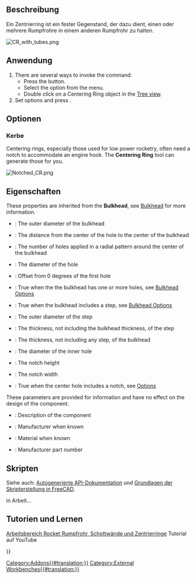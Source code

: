 <languages/>

{{Docnav/de
|[[Rocket_BodyTube/de| Rumpfrohr]]
|[[Rocket_Bulkhead/de| Schottwand]]
|[[Rocket_Workbench/de|Arbeitsbereich Rocket]]
|IconL=Rocket_BodyTube.svg
|IconR=Rocket_Bulkhead.svg
|IconC=RocketWorkbench.svg
}}

{{GuiCommand/de
|Name=Rocket CenteringRing
|Name/de=Rocket Zentrierring
|MenuLocation=Rakete → Zentrierring
|Workbenches=[[Rocket_Workbench/de|Arbeitsbereich Rocket]]
|Version=0.19
}}

<span id="Description"></span>
==Beschreibung==

Ein Zentrierring ist ein fester Gegenstand, der dazu dient, einen oder mehrere Rumpfrohre in einem anderen Rumpfrohr zu halten.

[[File:CR_with_tubes.png]]
{{Caption|Konisch}}

<span id="Usage"></span>
==Anwendung==

# There are several ways to invoke the command: 
#* Press the {{Button|[[Image:Rocket_CenteringRing.svg|16px]] [[Rocket_CenteringRing|Centering Ring]]}} button.
#* Select the {{MenuCommand|Rocket → [[Image:Rocket_CenteringRing.svg|16px]] Centering Ring}} option from the menu.
#* Double click on a Centering Ring object in the [[Tree_view|Tree view]].
# Set options and press {{Button|OK}}.

<span id="Options"></span>
==Optionen==

<span id="Notch"></span>
===Kerbe===

Centering rings, especially those used for low power rocketry, often need a notch to accommodate an engine hook. The '''Centering Ring''' tool can generate those for you.

[[File:Notched_CR.png]]
{{Caption|Centering ring with an engine hook notch}}

<span id="Properties"></span>
==Eigenschaften==

{{TitleProperty|Schottwand}}

These properties are inherited from the '''Bulkhead''', see [[Rocket_Bulkhead|Bulkhead]] for more information.

* {{PropertyData|Diameter}}: The outer diameter of the bulkhead
* {{PropertyData|Hole Center}}: The distance from the center of the hole to the center of the bulkhead
* {{PropertyData|Hole Count}}: The number of holes applied in a radial pattern around the center of the bulkhead
* {{PropertyData|Hole Diameter}}: The diameter of the hole
* {{PropertyData|Hole Offset}}: Offset from 0 degrees of the first hole
* {{PropertyData|Holes}}: True when the the bulkhead has one or more holes, see [[Rocket_Bulkhead#Options|Bulkhead Options]]
* {{PropertyData|Step}}: True when the bulkhead includes a step, see [[Rocket_Bulkhead#Options|Bulkhead Options]]
* {{PropertyData|Step Diameter}}: The outer diameter of the step
* {{PropertyData|Step Thickness}}: The thickness, not including the bulkhead thickness, of the step
* {{PropertyData|Thickness}}: The thickness, not including any step, of the bulkhead

{{TitleProperty|Zentrierring}}

* {{PropertyData|Center Diameter}}: The diameter of the inner hole
* {{PropertyData|Notch Height}}: The notch height
* {{PropertyData|Notch Width}}: The notch width
* {{PropertyData|Notched}}: True when the center hole includes a notch, see [[#Options|Options]]

{{TitleProperty|Rocket Komponenten}}

These parameters are provided for information and have no effect on the design of the component.

* {{PropertyData|Description}}: Description of the component
* {{PropertyData|Manufacturer}}: Manufacturer when known
* {{PropertyData|Material}}: Material when known
* {{PropertyData|Part Number}}: Manufacturer part number

<span id="Scripting"></span>
==Skripten==

Siehe auch: [https://freecad.github.io/SourceDoc/ Autogenerierte API-Dokumentation] und [[FreeCAD_Scripting_Basics/de|Grundlagen der Skripterstellung in FreeCAD]].

in Arbeit...

<span id="Tutorials_and_Learning"></span>
== Tutorien und Lernen ==

[https://youtu.be/xi7acpw3eDA Arbeitsbereich Rocket Rumpfrohr, Schottwände und Zentrierringe] Tutorial auf YouTube


{{Docnav
|[[Rocket_BodyTube/de| Rumpfrohr]]
|[[Rocket_Bulkhead/de| Schottwand]]
|[[Rocket_Workbench/de|Arbeitsbereich Rocket]]
|IconL=Rocket_BodyTube.svg
|IconR=Rocket_Bulkhead.svg
|IconC=RocketWorkbench.svg
}}

{{Userdocnavi{{#translation:}}}}
[[Category:Addons{{#translation:}}]]
[[Category:External Workbenches{{#translation:}}]]